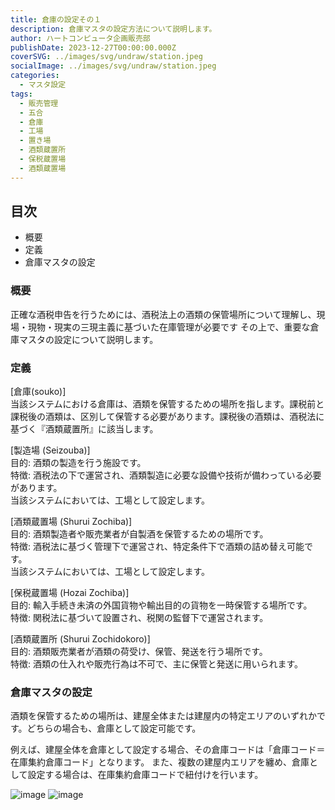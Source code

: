 ```yaml
---
title: 倉庫の設定その１
description: 倉庫マスタの設定方法について説明します。
author: ハートコンピュータ企画販売部
publishDate: 2023-12-27T00:00:00.000Z
coverSVG: ../images/svg/undraw/station.jpeg
socialImage: ../images/svg/undraw/station.jpeg
categories:
  - マスタ設定
tags:
  - 販売管理
  - 五合
  - 倉庫
  - 工場
  - 置き場
  - 酒類蔵置所
  - 保税蔵置場
  - 酒類蔵置場
---
```


## 目次
 - 概要
 - 定義
 - 倉庫マスタの設定

### 概要
正確な酒税申告を行うためには、酒税法上の酒類の保管場所について理解し、現場・現物・現実の三現主義に基づいた在庫管理が必要です 
その上で、重要な倉庫マスタの設定について説明します。

### 定義
[倉庫(souko)]  
当該システムにおける倉庫は、酒類を保管するための場所を指します。課税前と課税後の酒類は、区別して保管する必要があります。課税後の酒類は、酒税法に基づく『酒類蔵置所』に該当します。

[製造場 (Seizouba)]  
目的: 酒類の製造を行う施設です。  
特徴: 酒税法の下で運営され、酒類製造に必要な設備や技術が備わっている必要があります。  
当該システムにおいては、工場として設定します。

[酒類蔵置場 (Shurui Zochiba)]  
目的: 酒類製造者や販売業者が自製酒を保管するための場所です。  
特徴: 酒税法に基づく管理下で運営され、特定条件下で酒類の詰め替え可能です。  
当該システムにおいては、工場として設定します。

[保税蔵置場 (Hozai Zochiba)]  
目的: 輸入手続き未済の外国貨物や輸出目的の貨物を一時保管する場所です。  
特徴: 関税法に基づいて設置され、税関の監督下で運営されます。

[酒類蔵置所 (Shurui Zochidokoro)]  
目的: 酒類販売業者が酒類の荷受け、保管、発送を行う場所です。  
特徴: 酒類の仕入れや販売行為は不可で、主に保管と発送に用いられます。

### 倉庫マスタの設定
酒類を保管するための場所は、建屋全体または建屋内の特定エリアのいずれかです。どちらの場合も、倉庫として設定可能です。

例えば、建屋全体を倉庫として設定する場合、その倉庫コードは「倉庫コード＝在庫集約倉庫コード」となります。
また、複数の建屋内エリアを纏め、倉庫として設定する場合は、在庫集約倉庫コードで紐付けを行います。

![image](https://storageaccountdaiwa9829.blob.core.windows.net/manual/souko=tateya.png)
![image](https://storageaccountdaiwa9829.blob.core.windows.net/manual/sokosyuuyaku.png)